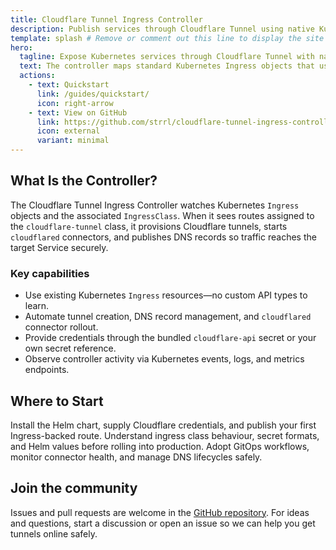 ```yaml
---
title: Cloudflare Tunnel Ingress Controller
description: Publish services through Cloudflare Tunnel using native Kubernetes Ingress resources.
template: splash # Remove or comment out this line to display the site sidebar on this page.
hero:
  tagline: Expose Kubernetes services through Cloudflare Tunnel with native Ingress.
  text: The controller maps standard Kubernetes Ingress objects that use the `cloudflare-tunnel` class into Cloudflare Argo tunnels and DNS records—no extra CRDs required.
  actions:
    - text: Quickstart
      link: /guides/quickstart/
      icon: right-arrow
    - text: View on GitHub
      link: https://github.com/strrl/cloudflare-tunnel-ingress-controller
      icon: external
      variant: minimal
---
```



## What Is the Controller?

The Cloudflare Tunnel Ingress Controller watches Kubernetes `Ingress` objects and the associated `IngressClass`. When it sees routes assigned to the `cloudflare-tunnel` class, it provisions Cloudflare tunnels, starts `cloudflared` connectors, and publishes DNS records so traffic reaches the target Service securely.

### Key capabilities

- Use existing Kubernetes `Ingress` resources—no custom API types to learn.
- Automate tunnel creation, DNS record management, and `cloudflared` connector rollout.
- Provide credentials through the bundled `cloudflare-api` secret or your own secret reference.
- Observe controller activity via Kubernetes events, logs, and metrics endpoints.

## Where to Start

<CardGrid stagger>
	<Card title="Follow the Quickstart" icon="rocket">
		Install the Helm chart, supply Cloudflare credentials, and publish your first Ingress-backed route.
	</Card>
	<Card title="Review Configuration" icon="setting">
		Understand ingress class behaviour, secret formats, and Helm values before rolling into production.
	</Card>
	<Card title="Plan Operations" icon="status">
		Adopt GitOps workflows, monitor connector health, and manage DNS lifecycles safely.
	</Card>
</CardGrid>

## Join the community

Issues and pull requests are welcome in the [GitHub repository](https://github.com/strrl/cloudflare-tunnel-ingress-controller). For ideas and questions, start a discussion or open an issue so we can help you get tunnels online safely.
